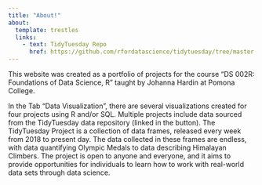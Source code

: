 ```yaml
---
title: "About!"
about:
  template: trestles
  links:
    - text: TidyTuesday Repo
      href: https://github.com/rfordatascience/tidytuesday/tree/master
---
```


This website was created as a portfolio of projects for the course "DS 002R: Foundations of Data Science, R" taught by Johanna Hardin at Pomona College.

In the Tab "Data Visualization", there are several visualizations created for four projects using R and/or SQL. Multiple projects include data sourced from the TidyTuesday data repository (linked in the button). The TidyTuesday Project is a collection of data frames, released every week from 2018 to present day. The data collected in these frames are endless, with data quantifying Olympic Medals to data describing Himalayan Climbers. The project is open to anyone and everyone, and it aims to provide opportunities for individuals to learn how to work with real-world data sets through data science.
